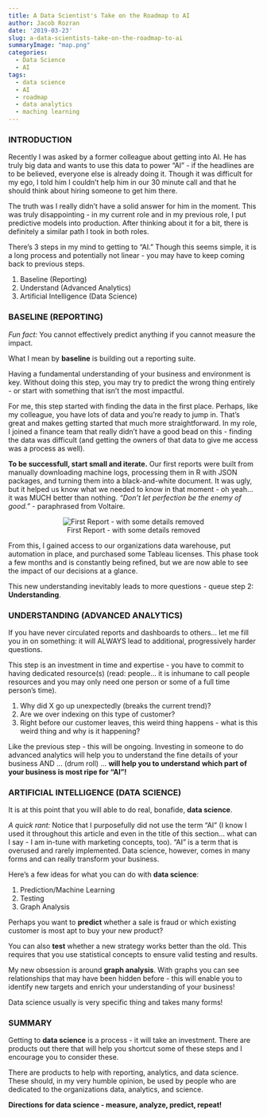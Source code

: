 ```yaml
---
title: A Data Scientist's Take on the Roadmap to AI
author: Jacob Rozran
date: '2019-03-23'
slug: a-data-scientists-take-on-the-roadmap-to-ai
summaryImage: "map.png"
categories: 
  - Data Science
  - AI
tags:
  - data science
  - AI
  - roadmap
  - data analytics
  - maching learning
---
```


### INTRODUCTION 

Recently I was asked by a former colleague about getting into AI. He has 
truly big data and wants to use this data to power "AI" - if the 
headlines are to be believed, everyone else is already doing it. Though it 
was difficult for my ego, I told him I couldn't help him in our 30 
minute call and that he should think about hiring someone to get him 
there. 

The truth was I really didn't have a solid answer for him in the moment. 
This was truly disappointing - in my current role and in my previous role, 
I put predictive models into production. After thinking about it for a 
bit, there is definitely a similar path I took in both roles. 

There's 3 steps in my mind to getting to "AI." Though this seems simple,
it is a long process and potentially not linear - you may have to keep 
coming back to previous steps. 

1. Baseline (Reporting)
2. Understand (Advanced Analytics)
3. Artificial Intelligence (Data Science)

### BASELINE (REPORTING)

*Fun fact:* You cannot effectively predict anything if you cannot 
measure the impact. 

What I mean by **baseline** is building out a reporting suite. 

Having a fundamental understanding of your business and environment is 
key. Without doing this step, you may try to predict the wrong thing 
entirely - or start with something that isn't the most impactful. 

For me, this step started with finding the data in the first place. 
Perhaps, like my colleague, you have lots of data and you're ready to 
jump in. That's great and makes getting started that much more 
straightforward. In my role, I joined a finance team that 
really didn't have a good bead on this - finding the data was difficult 
(and getting the owners of that data to give me access was a 
process as well).

**To be successfull, start small and iterate.** Our first reports 
were built from manually downloading machine logs, 
processing them in R with JSON packages, and turning them into a 
black-and-white document. It was ugly, but it helped us know what 
we needed to know in that moment - oh yeah... it was MUCH better than 
nothing. *"Don't let perfection be the enemy of good."* - paraphrased from 
Voltaire. 

<center>
![First Report - with some details removed](/post/2019-03-23-a-data-scientists-take-on-the-roadmap-to-ai/First_Report.png)
</center>

From this, I gained access to our organizations data warehouse, 
put automation in place, and purchased some Tableau licenses. This 
phase took a few months and is constantly being refined, but we are now
able to see the impact of our decisions at a glance.

This new understanding inevitably leads to more questions - queue 
step 2: **Understanding**.

### UNDERSTANDING (ADVANCED ANALYTICS)

If you have never circulated reports and dashboards to others... let 
me fill you in on something: it will ALWAYS lead to additional, 
progressively harder questions. 

This step is an investment in time and expertise - you have to commit 
to having dedicated resource(s) (read: people... it is inhumane to 
call people resources and you may only need one person or some of 
a full time person's time). 

1. Why did X go up unexpectedly (breaks the current trend)? 
2. Are we over indexing on this type of customer? 
3. Right before our customer leaves, this weird thing happens - what 
is this weird thing and why is it happening? 

Like the previous step - this will be ongoing. Investing in someone to 
do advanced analytics will help you to understand the fine details 
of your business AND ... (drum roll) ... **will help you to understand** 
**which part of your business is most ripe for "AI"!**

### ARTIFICIAL INTELLIGENCE (DATA SCIENCE)

It is at this point that you will able to do real, bonafide, **data **
**science**. 

*A quick rant:* Notice that I purposefully did not use the term "AI" 
(I know I used it throughout this article and even in the title of 
this section... 
what can I say - I am in-tune with marketing concepts, too). "AI" is 
a term that is overused and rarely implemented. Data science, however, 
comes in many forms and can really transform your business.

Here's a few ideas for what you can do with **data science**:

1. Prediction/Machine Learning
2. Testing
3. Graph Analysis

Perhaps you want to **predict** whether a sale is fraud or which 
existing customer is most apt to buy your new product?

You can also **test** whether a new strategy works better than the old. 
This requires that you use statistical concepts to ensure valid testing 
and results.

My new obsession is around **graph analysis**. With graphs you can see 
relationships that may have been hidden before - this will enable you 
to identify new targets and enrich your understanding of your business!

Data science usually is very specific thing and takes many forms!

### SUMMARY

Getting to **data science** is a process - it will take an 
investment. There are products out there that will help you shortcut 
some of these steps and I encourage you to consider these. 

There are products to help with reporting, analytics, and data 
science. These should, in my very humble opinion, be used by 
people who are dedicated to the organizations data, analytics, 
and science. 

**Directions for data science - measure, analyze, predict, repeat!**